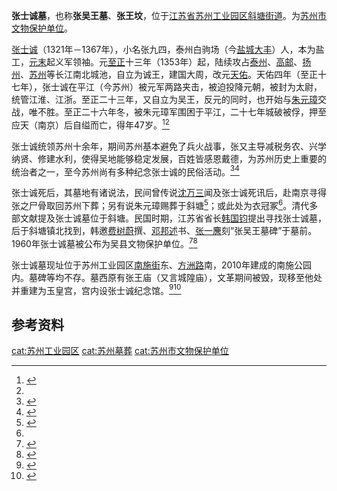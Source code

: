 {{文物保护单位
| 级别 = 县市级
| 省区市 = 吴县
| 名称 = 张士诚墓
| 图片 = 
| 编号 = 第一批
| 分类 = 古墓葬
| 时代 = 元
| 所在 = [[苏州工业园区|苏州工业园区]]
| 登录 = 1960年
}}
'''张士诚墓'''，也称'''张吴王墓'''、'''张王坟'''，位于[[江苏省|江苏省]][[苏州工业园区|苏州工业园区]][[斜塘街道|斜塘街道]]。为[[苏州市文物保护单位|苏州市文物保护单位]]。

[[张士诚|张士诚]]（1321年－1367年），小名张九四，泰州白驹场（今[[盐城|盐城]][[大丰|大丰]]）人，本为盐工，[[元朝|元末]]起义军领袖。元[[至正|至正]]十三年（1353年）起，陆续攻占[[泰州|泰州]]、[[高邮|高邮]]、[[扬州|扬州]]、[[苏州|苏州]]等长江南北城池，自立为诚王，建国大周，改元[[天佑|天佑]]。天佑四年（至正十七年），张士诚在平江（今苏州）被元军两路夹击，被迫投降元朝，被封为太尉，统管江淮、江浙。至正二十三年，又自立为吴王，反元的同时，也开始与[[朱元璋|朱元璋]]交战，唯不胜。至正二十六年冬，被朱元璋军围困于平江，二十七年城破被俘，押至应天（南京）后自缢而亡，得年47岁。<ref>{{cite book |title=苏州文化手册 |author=岳俊杰, 蔡涵刚, 高志罡主编 |publisher=上海人民出版社 |year=1993 |isbn=7-208-01547-3  |pages=30}}</ref><ref name='z' />

张士诚统领苏州十余年，期间苏州基本避免了兵火战事，张又主导减税务农、兴学纳贤、修建水利，使得吴地能够稳定发展，百姓皆感恩戴德，为苏州历史上重要的统治者之一，至今苏州尚有多种纪念张士诚的民俗活动。<ref>{{cite web |url=http://dfzb.suzhou.gov.cn/dfzb/lszg/201111/7846e82a41b24da88e1c2c43be613c98.shtml |title=张士诚：贫苦盐户出身的元末起义领袖 |work=凤凰网历史 |date=2010-01-05}}</ref><ref>{{cite web |url=http://news.ifeng.com/history/special/shiyan/201001/0105_9078_1499509.shtml |title=张士诚与苏州 |work=苏州地情网 |date=2011-11-28 |access-date=2020-11-24 |archive-date=2012-08-16 |archive-url=https://web.archive.org/web/20120816055250/http://news.ifeng.com/history/special/shiyan/201001/0105_9078_1499509.shtml |dead-url=no }}</ref>

张士诚死后，其墓地有诸说法，民间曾传说[[沈万三|沈万三]]闻及张士诚死讯后，赴南京寻得张之尸骨取回苏州下葬；另有说朱元璋赐葬于斜塘<ref>{{cite book |title=吴中散记 |author=张志新 |publisher=古吴轩出版社 |year=2006 |isbn=7-80733-096-1 |pages=209 }}</ref>；或此处为衣冠冢<ref name='z' />。清代多部文献提及张士诚墓位于斜塘。民国时期，江苏省省长[[韩国钧|韩国钧]]提出寻找张士诚墓，后于斜塘镇北找到，韩邀[[费树蔚|费树蔚]]撰、[[邓邦述|邓邦述]]书、[[张一麐|张一麐]]刻“张吴王墓碑”于墓前。1960年张士诚墓被公布为吴县文物保护单位。<ref name='z'>{{cite book |title=斜塘镇志 |author=俞文浩 |publisher=方志出版社 |year=2001 |isbn=7-80122-606-2 |pages=310-313}}</ref><ref>{{cite book|title=苏州词典|author=江洪 等|publisher=苏州大学出版社|date=1999-08 |page=1064 |isbn=7-81037-478-8}}</ref>

张士诚墓现址位于苏州工业园区[[南施街|南施街]]东、[[方洲路|方洲路]]南，2010年建成的南施公园内。墓碑等均不存。墓西原有张王庙（又言城隍庙），文革期间被毁，现移至他处并重建为玉皇宫，宫内设张士诚纪念馆。<ref>{{cite book |title=苏州文脉 |author=王家伦, 高万祥主编 |publisher=东南大学出版社 |year=2019 |isbn=978-7-5641-8401-8 |pages=125}}</ref><ref>{{cite book |title=苏州通史，志表卷．下 |author=叶文宪, 林锡旦主编 |publisher=苏州大学出版社 |year=2019 |isbn=978-7-5672-2512-1 |pages=246}}</ref>

==参考资料==
{{refs}}

{{coord|31.31403|N|120.73017|E|display=title}}
{{苏州市文物保护单位|吴县}}
{{DEFAULTSORT:zhangshicheng}}
[[cat:苏州工业园区|cat:苏州工业园区]]
[[cat:苏州墓葬|cat:苏州墓葬]]
[[cat:苏州市文物保护单位|cat:苏州市文物保护单位]]